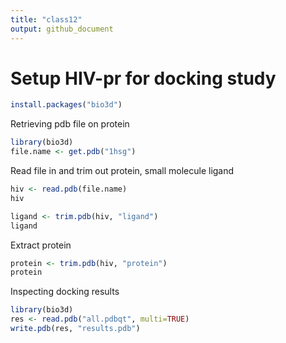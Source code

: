 ```yaml
---
title: "class12"
output: github_document
---
```



# Setup HIV-pr for docking study

```r
install.packages("bio3d")
```

Retrieving pdb file on protein
```r

library(bio3d)
file.name <- get.pdb("1hsg")

```

Read file in and trim out protein, small molecule ligand

```r
hiv <- read.pdb(file.name)
hiv
```

```r
ligand <- trim.pdb(hiv, "ligand")
ligand
```

Extract protein

```r
protein <- trim.pdb(hiv, "protein")
protein
```

Inspecting docking results

```r
library(bio3d) 
res <- read.pdb("all.pdbqt", multi=TRUE)
write.pdb(res, "results.pdb")

```




























































































